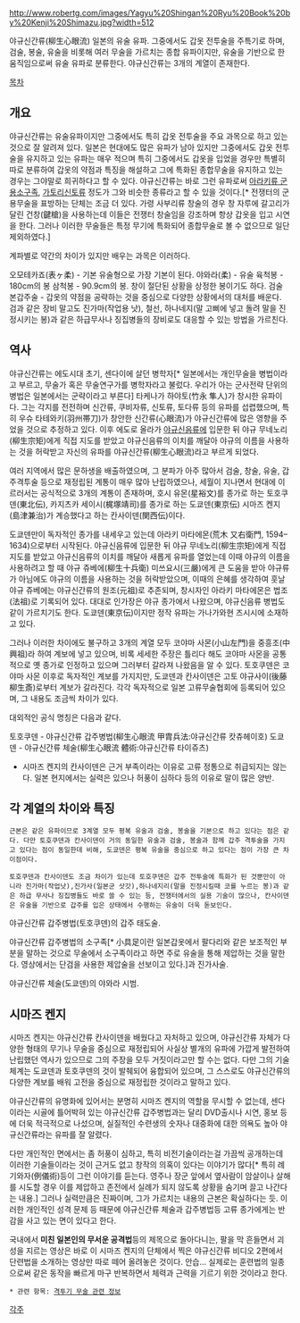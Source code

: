 http://www.robertg.com/images/Yagyu%20Shingan%20Ryu%20Book%20by%20Kenji%20Shimazu.jpg?width=512

야규신간류(柳生心眼流) 
일본의 유술 유파. 그중에서도 갑옷 전투술을 주특기로 하며, 검술, 봉술, 유술을 비롯해 여러 무술을 가르치는 종합 유파이지만, 유술을 기반으로 한 움직임으로써 유술 유파로 분류한다. 야규신간류는 3개의 계열이 존재한다. 

[[목차]]

== 개요 ==

야규신간류는 유술유파이지만 그중에서도 특히 갑옷 전투술을 주요 과목으로 하고 있는 것으로 잘 알려져 있다. 일본은 현대에도 많은 유파가 남아 있지만 그중에서도 갑옷 전투술을 유지하고 있는 유파는 매우 적으며 특히 그중에서도 갑옷을 입었을 경우만 특별히 따로 분류하여 갑옷의 약점과 특징을 해설하고 그에 특화된 종합무술을 유지하고 있는 경우는 그야말로 희귀하다고 할 수 있다. 야규신간류는 바로 그런 유파로써 [[아라키류 군용소구족]], [[가토리신토류]] 정도가 그와 비슷한 종류라고 할 수 있을 것이다.[* 전쟁터의 군용무술을 표방하는 단체는 조금 더 있다. 가령 사부리류 창술의 경우 창 자루에 갈고리가 달린 건창(鍵槍)을 사용하는데 이들은 전쟁터 창술임을 강조하며 항상 갑옷을 입고 시연을 한다. 그러나 이러한 무술들은 특정 무기에 특화되어 종합무술로 볼 수 없으므로 일단 제외하였다.]

계파별로 약간의 차이가 있지만 배우는 과목은 이러하다. 

오모테카죠(表ヶ柔) - 기본 유술형으로 가장 기본이 된다. 
야와라(柔) - 유술
육척봉 - 180cm의 봉
삼척봉 - 90.9cm의 봉. 창이 절단된 상황을 상정한 봉이기도 하다. 
검술
본갑주술 - 갑옷의 약점을 공략하는 것을 중심으로 다양한 상황에서의 대처를 배운다. 검과 같은 장비 말고도 진가마(작업용 낫), 철선, 하나네지(말 고삐에 넣고 돌려 말을 진정시키는 봉)과 같은 하급무사나 징집병들의 장비로도 대응할 수 있는 방법을 가르친다. 

== 역사 ==

야규신간류는 에도시대 초기, 센다이에 살던 병학자[* 일본에서는 개인무술을 병법이라고 부르고, 무술가 혹은 무술연구가를 병학자라고 불렀다. 우리가 아는 군사전략 단위의 병법은 일본에서는 군략이라고 부른다] 타케나가 하야토(竹永 隼人)가 창시한 유파이다. 그는 각지를 전전하며 신간류, 쿠비자류, 신토류, 토다류 등의 유파를 섭렵했으며, 특히 우슈 타테와키(羽州帯刀)가 창안한 신간류(心眼流)가 야규신간류에 많은 영향을 주었을 것으로 추정하고 있다. 이후 에도로 올라가 [[야규신음류]]에 입문한 뒤 야규 무네노리(柳生宗矩)에게 직접 지도를 받았고 야규신음류의 이치를 깨달아 야규의 이름을 사용하는 것을 허락받고 자신의 유파를 야규신간류(柳生心眼流)라고 부르게 되었다. 

여러 지역에서 많은 문하생을 배출하였으며, 그 분파가 아주 많아서 검술, 창술, 유술, 갑주격투술 등으로 재정립된 계통이 매우 많아 난립하였으나, 세월이 지나면서 현대에 이르러서는 공식적으로 3개의 계통이 존재하며, 호시 유몬(星裕文)를 종가로 하는 토호쿠덴(東北伝), 카지츠카 세이시(梶塚靖司)를 종가로 하는 도쿄덴(東京伝) 시마즈 켄지(島津兼治)가 계승했다고 하는 칸사이덴(関西伝)이다. 

도쿄덴만이 독자적인 종가를 내세우고 있는데 아라키 마타에몬(荒木 又右衛門, 1594–1634)으로부터 시작된다. 야규신음류에 입문한 뒤 야규 무네노리(柳生宗矩)에게 직접 지도를 받았고 야규신음류의 이치를 깨달아 새롭게 유파를 열었는데 이때 야규의 이름을 사용하려고 할 때 야규 쥬베에(柳生十兵衛) 미쓰요시(三嚴)에게 큰 도움을 받아 야규류가 아님에도 야규의 이름을 사용하는 것을 허락받았으며, 이때의 은혜를 생각하여 훗날 야규 쥬베에는 야규신간류의 원조(元祖)로 추존되며, 창시자인 아라키 마타에몬은 법조(法祖)로 기록되어 있다. 대대로 인가장은 야규 종가에서 나왔으며, 야규신음류 병법도 같이 가르치기도 한다. 도쿄덴(東京伝)이지만 정작 유파는 가나가와현 즈시시에 소재하고 있다. 

그러나 이러한 차이에도 불구하고 3개의 계열 모두 코야마 사몬(小山左門)을 중흥조(中興祖)라 하여 계보에 넣고 있으며, 비록 세세한 주장은 틀리다 해도 코야마 사몬을 공통적으로 옛 종가로 인정하고 있으며 그러부터 갈라져 나왔음을 알 수 있다. 토호쿠덴은 코야마 사몬 이후로 독자적인 계보를 가지지만, 도쿄덴과 칸사이덴은 고토 야규사이(後藤柳生斎)로부터 계보가 갈라진다. 각각 독자적으로 일본 고류무술협회에 등록되어 있으며, 그 내용도 조금씩 차이가 있다. 

대외적인 공식 명칭은 다음과 같다. 

토호쿠덴 - 야규신간류 갑주병법(柳生心眼流 甲胄兵法:야규신간류 캇츄헤이호)
도쿄덴 - 야규신간류 체술(柳生心眼流 體術:야규신간류 타이쥬츠) 

*시마즈 켄지의 칸사이덴은 근거 부족이라는 이유로 고류 정통으로 취급되지는 않는다. 일본 현지에서는 실력은 있으나 허풍이 심하다 등의 이유로 말이 많은 양반.

== 각 계열의 차이와 특징 ==

 근본은 같은 유파이므로 3계열 모두 평복 유술과 검술, 봉술을 기본으로 하고 있다는 점은 같다. 다만 토호쿠덴과 칸사이덴이 거의 동일한 유술과 검술, 봉술과 함께 갑주 격투술을 가지고 있다는 점이 동일한데 비해, 도쿄덴은 평복 유술을 중심으로 하고 있다는 점이 가장 큰 차이점이다. 

 토호쿠덴과 칸사이덴도 조금 차이가 있는데 토호쿠덴은 갑주 전투술에 특화가 된 것뿐만이 아니라 진가마(작업낫),진가사(일본군 삿갓),하나네지리(말을 진정시킬때 코를 누르는 봉)과 같은 하급 무사나 징집병들도 바로 쓸 수 있는 등, 전쟁터에서의 실용 기술이 많으나, 칸사이덴은 유술을 기반으로 갑주를 입은 상태에서 수행하는 유술이 더욱 돋보인다. 

{{{#!html
<object width="480" height="385"><param name="movie" value="http://www.youtube.com/v/OWsqzeCtlRY&amp;hl=ko_KR&amp;fs=1"></param><param name="allowFullScreen" value="true"></param><param name="allowscriptaccess" value="always"></param><embed src="http://www.youtube.com/v/OWsqzeCtlRY&amp;hl=ko_KR&amp;fs=1" type="application/x-shockwave-flash" allowscriptaccess="always" allowfullscreen="true" width="480" height="385"></embed></object>
}}}
야규신간류 갑주병법(토호쿠덴)의 갑주 태도술.

{{{#!html
<object width="480" height="385"><param name="movie" value="http://www.youtube.com/v/1Yl5M0Ox4gU&amp;hl=ko_KR&amp;fs=1"></param><param name="allowFullScreen" value="true"></param><param name="allowscriptaccess" value="always"></param><embed src="http://www.youtube.com/v/1Yl5M0Ox4gU&amp;hl=ko_KR&amp;fs=1" type="application/x-shockwave-flash" allowscriptaccess="always" allowfullscreen="true" width="480" height="385"></embed></object>
}}} 
야규신간류 갑주병법의 소구족[* 小具足이란 일본갑옷에서 팔다리와 같은 보조적인 부분을 말하는 것으로 무술에서 소구족이라고 하면 주로 유술을 통해 제압하는 것을 말한다. 영상에서는 단검을 사용한 제압술을 선보이고 있다.]과 진가사술.

{{{#!html
<object width="480" height="385"><param name="movie" value="http://www.youtube.com/v/GzTCQk2KHyQ&amp;hl=ko_KR&amp;fs=1"></param><param name="allowFullScreen" value="true"></param><param name="allowscriptaccess" value="always"></param><embed src="http://www.youtube.com/v/GzTCQk2KHyQ&amp;hl=ko_KR&amp;fs=1" type="application/x-shockwave-flash" allowscriptaccess="always" allowfullscreen="true" width="480" height="385"></embed></object>
}}}
야규신간류 체술(도쿄덴)의 야와라 시범.

== 시마즈 켄지 ==
시마즈 켄지는 야규신간류 칸사이덴을 배웠다고 자처하고 있으며, 야규신간류 자체가 다양한 형태의 무기나 무술을 중심으로 재정립되어 사실상 별개의 유파에 가깝게 발전하여 난립했던 역사가 있으므로 그의 주장을 모두 거짓이라고만 할 수는 없다. 다만 그의 기술체계는 도쿄덴과 토호쿠덴의 것이 발췌되어 융합되어 있으며, 그 스스로도 야규신간류의 다양한 계보를 배워 고전을 중심으로 재정립한 것이라고 말하고 있다. 

야규신간류의 유명화에 있어서는 분명히 시마즈 켄지의 역할을 무시할 수 없는데, 센다이라는 시골에 틀어박혀 있는 야규신간류 갑주병법과는 달리 DVD출시나 시연, 홍보 등에 더욱 적극적으로 나섰으며, 실질적인 수련생의 숫자나 대중화에 대한 의욕도 높아 야규신간류라는 유파를 잘 알렸다. 

다만 개인적인 면에서는 좀 허풍이 심하고, 특히 비전기술이라는걸 가끔씩 공개하는데 이러한 기술들이라는 것이 근거도 없고 창작의 의혹이 있다는 이야기가 많다[* 특히 례기와자(例儀術)등이 그런 이야기를 듣는다. 영주나 장군 앞에서 옆사람이 암살이나 살해를 시도할 경우 이를 제압하고 존전에서 실례가 되지 않도록 상황을 숨기며 끌고 나간다는 내용.] 그러나 실력만큼은 진짜이며, 그가 가르치는 내용의 근본은 확실하다는 듯. 이러한 개인적인 성격 문제 등 때문에 야규신간류 체술과 갑주병법등 고류 종가에게는 반감을 사고 있는 면이 있다고 한다. 

국내에서 '''미친 일본인의 무서운 공격법'''등의 제목으로 돌아다니는, 팔을 막 흔들면서 괴성을 지르는 영상은 바로 이 시마즈 켄지의 단체에서 찍은 야규신간류 비디오 2편에서 단련법을 소개하는 영상만 따로 떼어 올려놓은 것이다. 안습... 실제로는 훈련법의 일종으로써 같은 동작을 빠르게 마구 반복하면서 체력과 근력을 기르기 위한 것이라고 한다. 


 * 관련 항목: [[격투기 무술 관련 정보]]

[[각주]]
